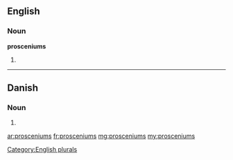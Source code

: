 ==English==

===Noun===
'''prosceniums'''

# {{plural of|[[proscenium]]}}

[[Category:English plurals]]

----

==Danish==

===Noun===
{{head|da|noun form|g=c}}

# {{form of|genitive singular indefinite|proscenium|lang=da}}

[[ar:prosceniums]]
[[fr:prosceniums]]
[[mg:prosceniums]]
[[my:prosceniums]]
